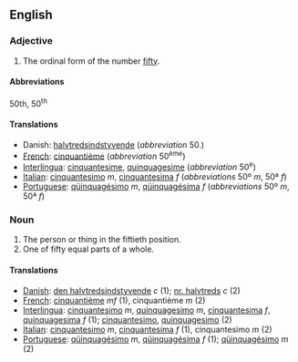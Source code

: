==English==

===Adjective===

# The ordinal form of the number [[fifty]].

====Abbreviations====
50th, 50<sup>th</sup>

====Translations====

*Danish: [[halvtredsindstyvende]] (''abbreviation'' 50.)
*[[French]]: [[cinquantième]] (''abbreviation'' 50<sup>ème</sup>)
*[[Interlingua]]: [[cinquantesime]], [[quinquagesime]] (''abbreviation'' 50<sup>e</sup>)
*[[Italian]]: [[cinquantesimo]] ''m'', [[cinquantesima]] ''f'' (''abbreviations'' 50º ''m'', 50ª ''f'')
*[[Portuguese]]: [[qüinquagésimo]] ''m'', [[qüinquagésima]] ''f'' (''abbreviations'' 50º ''m'', 50ª ''f'')

===Noun===

#The person or thing in the fiftieth position.
#One of fifty equal parts of a whole.

====Translations====

*[[Danish]]: [[den halvtredsindstyvende]] ''c'' (1); [[nr. halvtreds]] ''c'' (2)
*[[French]]: [[cinquantième]]  ''mf'' (1), cinquantième ''m'' (2)
*[[Interlingua]]: [[cinquantesimo]] ''m'', [[quinquagesimo]] ''m'', [[cinquantesima]] ''f'', [[quinquagesima]] ''f'' (1); [[cinquantesimo]], [[quinquagesimo]] (2)
*[[Italian]]: [[cinquantesimo]] ''m'', [[cinquantesima]] ''f'' (1), cinquantesimo ''m'' (2)
*[[Portuguese]]: [[qüinquagésimo]] ''m'', [[qüinquagésima]] ''f'' (1); [[qüinquagésimo]] ''m'' (2)